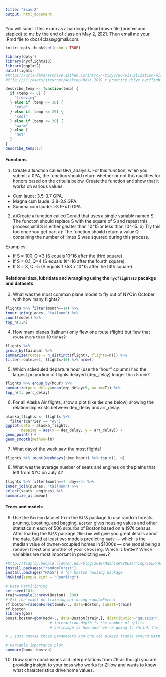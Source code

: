 ```yaml
---
title: "Exam 2"
output: html_document
---
```

You will submit this exam as a hardcopy Rmarkdown file (printed and stapled) to me by the end of class on May 2, 2021.  Then email me your .Rmd file to docs4class@gmail.com.


```r
knitr::opts_chunk$set(echo = TRUE)
```


```r
library(dplyr)
library(nycflights13)
library(ggplot2)
data(flights)
#https://ucla-data-archive.github.io/intro-r-tidyv/06-visualization-airline/index.html
#file:///C:/Users/jtturner/Desktop/Bdsi_2019_r_practice_dplyr_nycflights_answers.pdf

```

```r
describe_temp <- function(temp) {
  if (temp <= 0) {
    "freezing"
  } else if (temp <= 10) {
    "cold"
  } else if (temp <= 20) {
    "cool"
  } else if (temp <= 30) {
    "warm"
  } else {
    "hot"
  }
}
describe_temp(17)
```

#### Functions

1. Create a function called GPA_analysis.  For this function, when you submit a GPA, the function should return whether or not this qualifies for honors based on the criteria below.  Create the function and show that it works on various values. 

- Cum laude:  3.5-3.7 GPA.
- Magna cum laude:  3.8-3.9 GPA.
- Summa cum laude:  >3.9-4.0 GPA.

2. a)Create a function called Gerald that uses a single variable named S. The function should replace S with the square of S and repeat this process until S is either greater than 10^15 or less than 10^-15. b) Try this too once you get part a): The function should return a value Q containing the number of times S was squared during this process.


Examples:

- If S = 100, Q =3 (S equals 10^16 after the third square).
- If S = 0.1, Q=4 (S equals 10^-16 after the fourth square).
- If S = 3, Q =5 (S equals 1.853 x 10^15 after the fifth square).

#### Relational data, lubridate and wrangling using the `nycflights13` pacakge and datasets

3. What was the most common plane model to fly out of NYC in October with how many flights?
```r
flights %>% filter(month==10) %>%
inner_join(planes, "tailnum") %>%
count(model) %>%
top_n(1,n)
```

4. How many planes (tailnum) only flew one route (flight) but flew that route more than 10
times?

```r
flights %>%
group_by(tailnum) %>%
summarize(routes = n_distinct(flight), flights=n()) %>%
filter(routes==1, flights>10) %>% nrow()
```


5. Which scheduled departure hour (use the "hour" column) had the largest proportion of flights delayed (dep_delay) longer than 5 min?

```r
flights %>% group_by(hour) %>%
summarize(perc_delay=mean(dep_delay>5, na.rm=T)) %>%
top_n(1, perc_delay)
```

6. For all Alaska Air flights, show a plot (like the one below) showing the relationship exists between dep_delay and arr_delay.
```r
alaska_flights <- flights %>%
  filter(carrier == "AS")
ggplot(data = alaska_flights,
       mapping = aes(x = dep_delay, y = arr_delay)) +
geom_point() +
geom_smooth(method=lm)
```

7. What day of the week saw the most flights?
```r
flights %>% count(weekdays(time_hour)) %>% top_n(1, n)
```


8. What was the average number of seats and engines on the plains that left from NYC on July
4?
```r
flights %>% filter(month==7, day==4) %>%
inner_join(planes, "tailnum") %>%
select(seats, engines) %>%
summarize_all(mean)
```

#### Trees and models

9. Use the `Boston` dataset from the `MASS` package to use random forests, pruning, boosting, and bagging.  `Boston` gives housing values and other statistics in each of 506 suburbs of Boston based on a 1970 census.  After loading the `MASS` package `?Boston` will give you great details about the data.  Build at least two models predicting `medv` --- which is the median value of owner-occupied homes in \$1000s --- one model being a random forest and another of your choosing.  Which is better?  Which variables are most important in predicting `medv`?

```r
#http://tiantiy.people.clemson.edu/blog/2019/Machine%20Learning/ISLR-RandomForestandBoosting.html
install.packages("randomForest")
install.packages("MASS") # for boston housing package
RNGkind(sample.kind = "Rounding") 

# Data Partitioning 
set.seed(101)
train=sample(1:nrow(Boston), 300)
# Fit the model on training set using randomForest
rf.boston=randomForest(medv~., data=Boston, subset=train)
rf.boston
library(gbm) 
boost.boston=gbm(medv~., data=Boston[train,], distribution="gaussian", n.trees=10000, shrinkage=0.01, interaction.depth=4) 
                    # interaction.depth is the number of splits
                    # shrinkage is how much we're going to shrink the trees there back

# I just choose those parameters and one can always fiddle around with these parameters to decide which to use. 

# Variable importance plot
summary(boost.boston)
```

10. Draw some conclusions and interpretations from #9 as though you are providing insight to your boss who works for Zillow and wants to know what characteristics drive home values.
